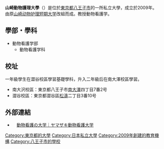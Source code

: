 {{Unreferenced|time=2015-09-22T02:43:20+00:00}}
{{大学(日本)
| 国 = 日本
| 大学名 = ヤマザキ動物看護大学
| ふりがな = 
| 英称 = 
| 公用語表記 =
| 大学の略称 =
| 画像 = Yamazaki College of Animal Health Technology 01.jpg
| pxl = 220px
| 画像説明 = 大学校舎（南大澤校區）
| 大学設置年 = 2009年
| 創立年 = 1967年
| 学校種別 = [[私立大學|私立]]
| 設置者 = 學校法人山崎學園
| 本部所在地 = {{日本}}[[東京都|東京都]][[八王子市|八王子市]]南大澤四丁目7番2号
| 緯度度 = |緯度分 = |緯度秒 =
| 経度度 = |経度分 = |経度秒 =
| キャンパス = 南大澤校區<br />澀谷校區
| 学部 = 動物看護学部
| 研究科 =
| ウェブサイト ={{official website|http://univ.yamazaki.ac.jp/}}
}}
'''山崎動物護理大學'''（{{jpn|j=ヤマザキ動物看護大学|hg=}}）是位於[[東京都|東京都]][[八王子市|八王子市]]的一所私立大學，成立於2009年。由原[[山崎动物护理短期大学|山崎动物护理短期大学]]改組而成。教授動物看護学。

== 學部・學科 ==

* 動物看護学部
** 動物看護学科

== 校址 ==

一年級學生在澀谷校區學習基礎學科，升入二年級后在南大澤校區學習。

* 南大沢校區：東京都八王子市[[南大澤|南大澤]]四丁目7番2号
* 澀谷校區：東京都澀谷區[[松濤|松濤]]二丁目3番10号

== 外部連結 ==

* 　[http://univ.yamazaki.ac.jp/ 動物看護の大学｜ヤマザキ動物看護大学] {{Wayback|url=http://univ.yamazaki.ac.jp/ |date=20130806225825 }}

{{八王子學園都市大學}}

{{首都圈西部大學單位互換協定會}}
{{DEFAULTSORT:Yamazaki Gakuen Daigaku}}
[[Category:東京都的大學|Category:東京都的大學]]
[[Category:日本私立大學|Category:日本私立大學]]
[[Category:2009年創建的教育機構|Category:2009年創建的教育機構]]
[[Category:八王子市的學校|Category:八王子市的學校]]
